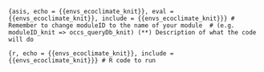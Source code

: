 ```{asis, echo = {{envs_ecoclimate_knit}}, eval = {{envs_ecoclimate_knit}}, include = {{envs_ecoclimate_knit}}}
# Remember to change moduleID to the name of your module 
# (e.g. moduleID_knit => occs_queryDb_knit) (**)
Description of what the code will do 
```

```{r, echo = {{envs_ecoclimate_knit}}, include = {{envs_ecoclimate_knit}}}
# R code to run 
```
